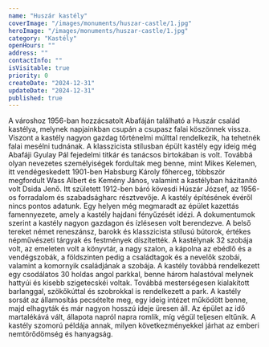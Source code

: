 ```yaml
---
name: "Huszár kastély"
coverImage: "/images/monuments/huszar-castle/1.jpg"
heroImage: "/images/monuments/huszar-castle/1.jpg"
category: "Kastély"
openHours: ""
address: ""
contactInfo: ""
isVisitable: true
priority: 0
createDate: "2024-12-31"
updateDate: "2024-12-31"
published: true
---
```


<ContentTextBlock>
A városhoz 1956-ban hozzácsatolt Abafáján található a Huszár család kastélya, melynek napjainkban csupán a csupasz falai köszönnek vissza. Viszont a kastély nagyon gazdag történelmi múlttal rendelkezik, ha tehetnék falai mesélni tudnának. A klasszicista stílusban épült kastély egy ideig még Abafáji Gyulay Pál fejedelmi titkár és tanácsos birtokában is volt. Továbbá olyan nevezetes személyiségek fordultak meg benne, mint Mikes Kelemen, itt vendégeskedett 1901-ben Habsburg Károly főherceg, többször megfordult Wass Albert és Kemény János, valamint a kastélyban házitanító volt Dsida Jenő. Itt született 1912-ben báró kövesdi Húszár József, az 1956-os forradalom és szabadságharc résztvevője.
</ContentTextBlock>
<ContentTextBlock>
A kastély építésének évéről nincs pontos adatunk. Egy helyen még megmaradt az épület kazettás famennyezete, amely a kastély hajdani fényűzését idézi. A dokumentumok szerint a kastély nagyon gazdagon és ízlésesen volt berendezve. A belső tereket német reneszánsz, barokk és klasszicista stílusú bútorok, értékes népművészeti tárgyak és festmények díszítették. A kastélynak 32 szobája volt, az emeleten volt a könyvtár, a nagy szalon, a kápolna az ebédlő és a vendégszobák, a földszinten pedig a családtagok és a nevelők szobái, valamint a komornyik családjának a szobája. A kastély továbbá rendelkezett egy csodálatos 30 holdas angol parkkal, benne három halastóval melynek hattyúi és kisebb szigetecskéi voltak. Továbbá mesterségesen kialakított barlanggal, szökőkúttal és szobrokkal is rendelkezett a park.
</ContentTextBlock>
<ContentTextBlock>
A kastély sorsát az államosítás pecsételte meg, egy ideig intézet működött benne, majd elhagyták és már nagyon hosszú ideje üresen áll. Az épület az idő martalékává vált, állapota napról napra romlik, míg végül teljesen eltűnik. A kastély szomorú példája annak, milyen következményekkel járhat az emberi nemtörődömség és hanyagság.
</ContentTextBlock>